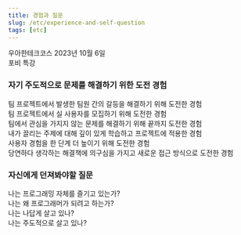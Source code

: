 ```yaml
---
title: 경험과 질문
slug: /etc/experience-and-self-question
tags: [etc]
---
```


우아한테크코스 2023년 10월 6일  
포비 특강

### 자기 주도적으로 문제를 해결하기 위한 도전 경험

팀 프로젝트에서 발생한 팀원 간의 갈등을 해결하기 위해 도전한 경험  
팀 프로젝트에서 실 사용자를 모집하기 위해 도전한 경험  
팀에서 관심을 가지지 않는 문제를 해결하기 위해 끝까지 도전한 경험  
내가 끌리는 주제에 대해 깊이 있게 학습하고 프로젝트에 적용한 경험  
사용자 경험을 한 단계 더 높이기 위해 도전한 경험  
당연하다 생각하는 해결책에 의구심을 가지고 새로운 접근 방식으로 도전한 경험  

### 자신에게 던져봐야할 질문  

나는 프로그래밍 자체를 즐기고 있는가?  
나는 왜 프로그래머가 되려고 하는가?  
나는 나답게 살고 있나?  
나는 주도적으로 살고 있나?  